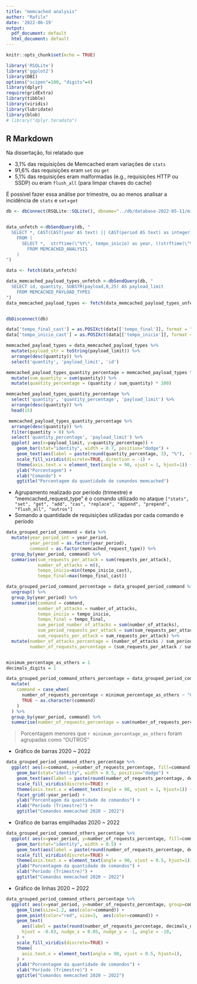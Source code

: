 ```yaml
---
title: "memcached analysis"
author: "Rafilx"
date: '2022-06-19'
output:
  pdf_document: default
  html_document: default
---
```


```r
knitr::opts_chunk$set(echo = TRUE)
```

```r
library('RSQLite')
library('ggplot2')
library(DBI)
options("scipen"=100, "digits"=4)
library(dplyr)
require(gridExtra)
library(tibble)
library(viridis)
library(lubridate)
library(blob)
# library("dplyr.teradata")
```

## R Markdown

Na dissertação, foi relatado que

- 3,1% das requisições de Memcached eram variações de `stats`
- 91,6% das requisições eram `set` ou `get`
- 5,1% das requisições eram malformadas (e.g., requisições HTTP ou SSDP) ou eram `flush_all` (para limpar chaves do cache)

É possível fazer essa análise por trimestre, ou ao menos analisar a incidência de `stats` e `set`+`get`

```r
db <- dbConnect(RSQLite::SQLite(), dbname="../db/database-2022-05-11/mix_protocol.sqlite")


data_unfetch <-dbSendQuery(db, "
  SELECT *, CAST(CAST(year AS text) || CAST(period AS text) as integer) as year_period, SUBSTR(payload,0,25) AS payload_limit, memcached_request_type
    FROM (
      SELECT *,  strftime(\"%Y\", tempo_inicio) as year, ((strftime(\"%m\", tempo_final) - 1) / 3) + 1 AS period
        FROM MEMCACHED_ANALYSIS
    )
")

data <- fetch(data_unfetch)

data_memcached_payload_types_unfetch <-dbSendQuery(db, "
  SELECT id, quantity, SUBSTR(payload,0,25) AS payload_limit
    FROM MEMCACHED_PAYLOAD_TYPES
")
data_memcached_payload_types <- fetch(data_memcached_payload_types_unfetch)


dbDisconnect(db)
```


```r
data['tempo_final_cast'] = as.POSIXct(data[['tempo_final']], format = "%Y-%m-%d %H:%M:%S")
data['tempo_inicio_cast'] = as.POSIXct(data[['tempo_inicio']], format = "%Y-%m-%d %H:%M:%S")
```


```r
memcached_payload_types = data_memcached_payload_types %>%
  mutate(payload_str = toString(payload_limit)) %>%
  arrange(desc(quantity)) %>%
  select('quantity', 'payload_limit', 'id') 

memcached_payload_types_quantity_percentage = memcached_payload_types %>%
  mutate(sum_quantity = sum(quantity)) %>%
  mutate(quantity_percentage = (quantity / sum_quantity) * 100)

memcached_payload_types_quantity_percentage %>%
  select('quantity', 'quantity_percentage', 'payload_limit') %>%
  arrange(desc(quantity)) %>%
  head(15)

```

```r
  
 memcached_payload_types_quantity_percentage %>%
  arrange(desc(quantity)) %>%
  filter(quantity > 0) %>%
  select('quantity_percentage', 'payload_limit') %>%
  ggplot( aes(x=payload_limit, y=quantity_percentage)) + 
    geom_bar(stat="identity", width = 0.7, position="dodge") +
    geom_text(aes(label = paste(round(quantity_percentage, 3), "%"),  vjust = -0.25)) +
    scale_fill_viridis(discrete=TRUE, direction = -1) +
    theme(axis.text.x = element_text(angle = 90, vjust = 1, hjust=1)) +
    ylab("Porcentagem") +
    xlab("Comando") +
    ggtitle("Porcentagem da quantidade de comandos memcached")
```




- Agrupamento realizado por período (trimestre) e "memcached_request_type" é o comando utilizado no ataque `["stats", "set", "get", "add", "cas", "replace", "append", "prepend", "flush_all", "outros"]`
- Somando a quantidade de requisições utilizadas por cada comando e período


```r


data_grouped_period_command = data %>%
  mutate(year_period_int = year_period,
         year_period = as.factor(year_period),
         command = as.factor(memcached_request_type)) %>%
  group_by(year_period, command) %>%
  summarise(sum_requests_per_attack = sum(requests_per_attack),
            number_of_attacks = n(),
            tempo_inicio=min(tempo_inicio_cast),
            tempo_final=max(tempo_final_cast))

data_grouped_period_command_percentage = data_grouped_period_command %>%
  ungroup() %>%
  group_by(year_period) %>%
  summarise(command = command,
            number_of_attacks = number_of_attacks,
            tempo_inicio = tempo_inicio,
            tempo_final = tempo_final,
            sum_period_number_of_attacks = sum(number_of_attacks),
            sum_period_requests_per_attack = sum(sum_requests_per_attack),
            sum_requests_per_attack = sum_requests_per_attack) %>%
  mutate(number_of_attacks_percentage = (number_of_attacks / sum_period_number_of_attacks) * 100,
         number_of_requests_percentage = (sum_requests_per_attack / sum_period_requests_per_attack) * 100)


minimum_percentage_as_others = 1
decimals_digits = 1

data_grouped_period_command_others_percentage = data_grouped_period_command_percentage %>%
  mutate(
    command = case_when(
      number_of_requests_percentage < minimum_percentage_as_others ~ "OUTROS",
      TRUE ~ as.character(command)
    )
  ) %>%
  group_by(year_period, command) %>%
  summarise(number_of_requests_percentage = sum(number_of_requests_percentage))
```

> Porcentagem menores que `r minimum_percentage_as_others` foram agrupadas como "OUTROS"

- Gráfico de barras 2020 ~ 2022
```r
data_grouped_period_command_others_percentage %>%
  ggplot( aes(x=command, y=number_of_requests_percentage, fill=command)) +
    geom_bar(stat="identity", width = 0.5, position="dodge") +
    geom_text(aes(label = paste(round(number_of_requests_percentage, decimals_digits), "%"),  vjust = -0.25)) +
    scale_fill_viridis(discrete=TRUE) +
    theme(axis.text.x = element_text(angle = 90, vjust = 1, hjust=1)) +
    facet_grid(~year_period) +
    ylab("Porcentagem da quantidade de comandos") +
    xlab("Período (Trimestre)") +
    ggtitle("Comandos memcached 2020 ~ 2022")
```


- Gráfico de barras empilhadas 2020 ~ 2022
```r
data_grouped_period_command_others_percentage %>%
  ggplot( aes(x=year_period, y=number_of_requests_percentage, fill=command)) +
    geom_bar(stat="identity", width = 0.5) +
    geom_text(aes(label = paste(round(number_of_requests_percentage, decimals_digits), "%")), position = position_stack(vjust = 0.1)) +
    scale_fill_viridis(discrete=TRUE) +
    theme(axis.text.x = element_text(angle = 90, vjust = 0.5, hjust=1)) +
    ylab("Porcentagem da quantidade de comandos") +
    xlab("Período (Trimestre)") +
    ggtitle("Comandos memcached 2020 ~ 2022")
```

- Gráfico de linhas 2020 ~ 2022
```r
data_grouped_period_command_others_percentage %>%
  ggplot( aes(x=year_period, y=number_of_requests_percentage, group=command)) +
    geom_line(size=1.2, aes(color=command)) +
    geom_point(color="red", size=3,  aes(color=command)) +
    geom_text(
      aes(label = paste(round(number_of_requests_percentage, decimals_digits), "%")),
      hjust = -0.03, nudge_x = 0.05, nudge_y = -1, angle = -10,
    ) +
    scale_fill_viridis(discrete=TRUE) +
    theme(
      axis.text.x = element_text(angle = 90, vjust = 0.5, hjust=1),
    ) +
    ylab("Porcentagem da quantidade de comandos") +
    xlab("Período (Trimestre)") +
    ggtitle("Comandos memcached 2020 ~ 2022")
```

